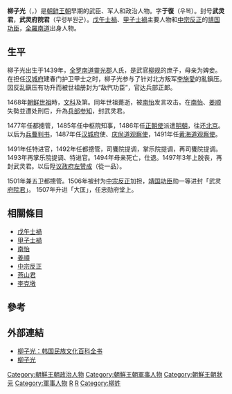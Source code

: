 {{Unreferenced|time=2020-03-03T00:56:35+00:00}}
{{Infobox Korean name
|hangul=유자광
|hanja=柳子光
|rr=Yu Jagwang
|mr=Yu Ja-kwang
|hangulja=우복
|hanjja=于復
|rrja=Woo-bog
|mrja=Woo-bok
|tablewidth=265
|color=lavender
}}

'''柳子光'''（{{kor|유자광}}，{{bd|1439年?||1512年|6月}}）是[[朝鲜王朝|朝鲜王朝]]早期的武臣、军人和政治人物。字'''于復'''（우복）。封号'''武灵君'''，'''武灵府院君'''（무령부원군）。[[戊午士禍|戊午士禍]]、[[甲子士禍|甲子士禍]]主要人物和[[中宗反正|中宗反正]]的[[靖国功臣|靖国功臣]]，[[全羅南道|全羅南道]]出身人物。

== 生平 ==
柳子光出生于1439年，[[全罗南道|全罗南道]][[靈光郡|靈光郡]]人氏，是武官[[柳规|柳规]]的庶子，母亲为婢妾。在担任[[汉城府|汉城府]]建春门护卫甲士之时，柳子光参与了针对北方叛军[[李施愛|李施愛]]的亂鎭压。因反乱鎭压有功升而被世祖册封为“敌忾功臣”，官达兵部正郞。 

1468年[[朝鲜|朝鲜]][[朝鲜世祖|世祖]]時，[[文科|文科]]及第。同年世祖薨逝，被[[南怡|南怡]]发言攻击。在[[南怡|南怡]]、[[姜顺|姜顺]]失勢並遭处刑后，升為[[兵部|兵部]][[参知|参知]]，封武灵君。 

1477年任都摠管，1485年任中枢院知事，1486年任[[正朝使|正朝使]]派遣[[明朝|明朝]]，往还[[北京|北京]]。以后为[[兵曹|兵曹]][[判书|判书]]，1487年任[[汉城府|汉城府]]使、[[庆尙道|庆尙道]][[观察使|观察使]]，1491年任[[黄海道|黄海道]][[观察使|观察使]]。 

1491年任特进官，1492年任都摠管，司饔院提调，掌乐院提调，再司饔院提调。1493年再掌乐院提调、特进官。1494年母亲死亡，仕退。1497年3年上脱丧，再封武灵君。以后陞[[议政府|议政府]][[左赞成|左赞成]]（從一品）。 

1501年兼五卫都摠管。1506年被封为[[中宗反正|中宗反正]]加担，[[靖国功臣|靖国功臣]]勋一等进封「武灵[[府院君|府院君]]」。 1507年升进「大匡」，任忠勋府堂上。

==相關條目==
* [[戊午士禍|戊午士禍]]
* [[甲子士禍|甲子士禍]]
* [[南怡|南怡]]
* [[姜順|姜順]]
* [[中宗反正|中宗反正]]
* [[燕山君|燕山君]]
* [[李克墩|李克墩]]

==參考==
{{Reflist}}

==外部連結==
* [http://100.nate.com/dicsearch/pentry.html?s=K&i=271458&v=42 柳子光：韩国民族文化百科全书]{{dead link|date=2018年3月 |bot=InternetArchiveBot |fix-attempted=yes }}
* [http://enc.daum.net/dic100/contents.do?query1=b17a1669a 柳子光]

[[Category:朝鮮王朝政治人物|Category:朝鮮王朝政治人物]]
[[Category:朝鮮王朝軍事人物|Category:朝鮮王朝軍事人物]]
[[Category:朝鮮王朝狀元|Category:朝鮮王朝狀元]]
[[Category:軍事人物|Category:軍事人物]]
[[Category:全羅南道出身人物|R]]
[[Category:靈光郡出身人物|R]]
[[Category:柳姓|Category:柳姓]]